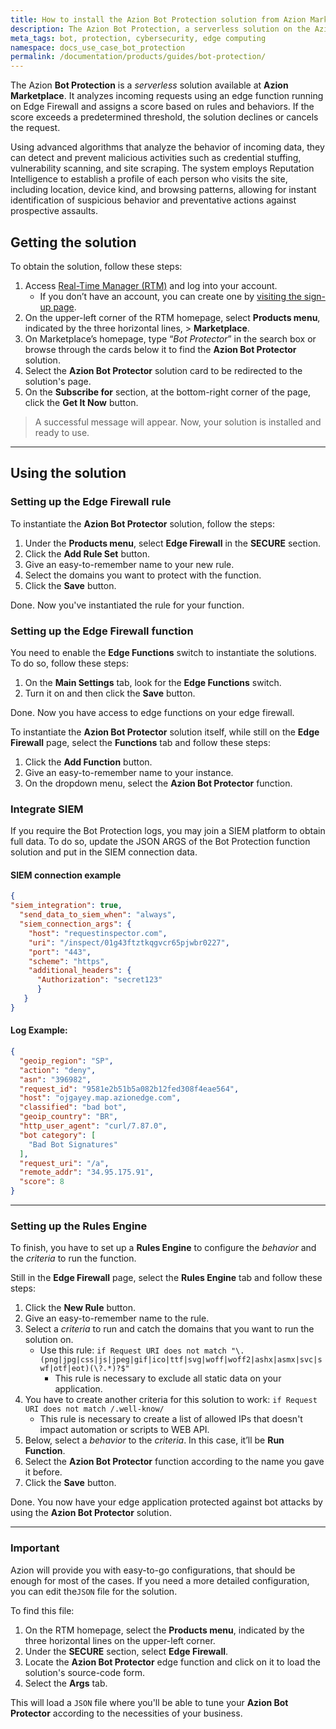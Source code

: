 ```yaml
---
title: How to install the Azion Bot Protection solution from Azion Marketplace
description: The Azion Bot Protection, a serverless solution on the Azion Marketplace, analyzes incoming requests using edge functions on Edge Firewall, assigning a score based on rules and behaviors to detect and prevent malicious activities. It employs Reputation Intelligence to profile visitors and instantly identify suspicious behavior for proactive defense.
meta_tags: bot, protection, cybersecurity, edge computing
namespace: docs_use_case_bot_protection
permalink: /documentation/products/guides/bot-protection/
---
```


The Azion **Bot Protection** is a *serverless* solution available at **Azion Marketplace**. It analyzes incoming requests using an edge function running on Edge Firewall and assigns a score based on rules and behaviors. If the score exceeds a predetermined threshold, the solution declines or cancels the request. 

Using advanced algorithms that analyze the behavior of incoming data, they can detect and prevent malicious activities such as credential stuffing, vulnerability scanning, and site scraping. The system employs Reputation Intelligence to establish a profile of each person who visits the site, including location, device kind, and browsing patterns, allowing for instant identification of suspicious behavior and preventative actions against prospective assaults.

## Getting the solution

To obtain the solution, follow these steps:

1. Access [Real-Time Manager (RTM)](https://manager.azion.com/) and log into your account.
    - If you don’t have an account, you can create one by [visiting the sign-up page](https://sso.azion.com/).
3.  On the upper-left corner of the RTM homepage, select **Products menu**, indicated by the three horizontal lines, > **Marketplace**.
4. On Marketplace’s homepage, type “*Bot Protector*” in the search box or browse through the cards below it to find the **Azion Bot Protector** solution.
5. Select the **Azion Bot Protector** solution card to be redirected to the solution's page.
6. On the **Subscribe for** section, at the bottom-right corner of the page, click the **Get It Now** button.

> A successful message will appear. Now, your solution is installed and ready to use.

---

## Using the solution 

### Setting up the Edge Firewall rule 

To instantiate the **Azion Bot Protector** solution, follow the steps:

1. Under the **Products menu**, select **Edge Firewall** in the **SECURE** section.
2. Click the **Add Rule Set** button.
3. Give an easy-to-remember name to your new rule.
4. Select the domains you want to protect with the function.
5. Click the **Save** button.

Done. Now you've instantiated the rule for your function.

### Setting up the Edge Firewall function 

You need to enable the **Edge Functions** switch to instantiate the solutions. To do so, follow these steps:

1. On the **Main Settings** tab, look for the **Edge Functions** switch.
2. Turn it on and then click the **Save** button.

Done. Now you have access to edge functions on your edge firewall.

To instantiate the **Azion Bot Protector** solution itself, while still on the **Edge Firewall** page, select the **Functions** tab and follow these steps:

1. Click the **Add Function** button.
2. Give an easy-to-remember name to your instance.
3. On the dropdown menu, select the **Azion Bot Protector** function.

### Integrate SIEM

If you require the Bot Protection logs, you may join a SIEM platform to obtain full data. To do so, update the JSON ARGS of the Bot Protection function solution and put in the SIEM connection data.

#### SIEM connection example

```json
{
"siem_integration": true,
  "send_data_to_siem_when": "always",
  "siem_connection_args": {
    "host": "requestinspector.com",
    "uri": "/inspect/01g43ftztkqgvcr65pjwbr0227",
    "port": "443",
    "scheme": "https",
    "additional_headers": {
      "Authorization": "secret123"
      }
   }
}
```

#### Log Example:

```json
{
  "geoip_region": "SP",
  "action": "deny",
  "asn": "396982",
  "request_id": "9581e2b51b5a082b12fed308f4eae564",
  "host": "ojgayey.map.azionedge.com",
  "classified": "bad bot",
  "geoip_country": "BR",
  "http_user_agent": "curl/7.87.0",
  "bot category": [
    "Bad Bot Signatures"
  ],
  "request_uri": "/a",
  "remote_addr": "34.95.175.91",
  "score": 8
}
```

---

### Setting up the Rules Engine

To finish, you have to set up a **Rules Engine** to configure the *behavior* and the *criteria* to run the function.

Still in the **Edge Firewall** page, select the **Rules Engine** tab and follow these steps:

1. Click the **New Rule** button.
2. Give an easy-to-remember name to the rule.
3. Select a *criteria* to run and catch the domains that you want to run the solution on. 
    - Use this rule: `if Request URI does not match "\.(png|jpg|css|js|jpeg|gif|ico|ttf|svg|woff|woff2|ashx|asmx|svc|swf|otf|eot)(\?.*)?$"`
        - This rule is necessary to exclude all static data on your application.
4. You have to create another criteria for this solution to work: `if Request URI does not match /.well-know/`
    - This rule is necessary to create a list of allowed IPs that doesn't impact automation or scripts to WEB API.
5. Below, select a *behavior* to the *criteria*. In this case, it’ll be **Run Function**.
6. Select the **Azion Bot Protector** function according to the name you gave it before.
7. Click the **Save** button.

Done. You now have your edge application protected against bot attacks by using the **Azion Bot Protector** solution.

---

### Important

Azion will provide you with easy-to-go configurations, that should be enough for most of the cases. If you need a more detailed configuration, you can edit the`JSON` file for the solution.

To find this file:

1. On the RTM homepage, select the **Products menu**, indicated by the three horizontal lines on the upper-left corner.
2. Under the **SECURE** section, select **Edge Firewall**.
3. Locate the **Azion Bot Protector** edge function and click on it to load the solution's source-code form.
4. Select the **Args** tab.

This will load a `JSON` file where you'll be able to tune your **Azion Bot Protector** according to the necessities of your business.
